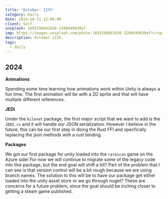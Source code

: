 ```yaml
---
title: 'October: 11th'
category: Daily
date: 2024-10-11 12:00:00
client: Self
unsplash: 1693298661836-1206649639ef
img: https://images.unsplash.com/photo-1693298661836-1206649639ef?crop=entropy&cs=srgb&fm=jpg&ixid=MnwzNjM5Nzd8MHwxfHJhbmRvbXx8fHx8fHx8fDE2ODE3NDg2ODY&ixlib=rb-4.0.3&q=85
description: October 11th. 
tags:
  - daily
---
```



## 2024

**Animations**

Spending some time learning how animations work within Unity is always a fun time.
The first animation will be with a 2D sprite and that will have multiple different references.


**JEDI**

Under the `kilonet` package, the first major script that we want to add is the `JEDI.cs` and it will handle our JSON serialization.
However I believe in the future, this can be our first step in doing the Rust FFI and specfically replacing the json methods with a rust binding.

**Packages**

We got our first package for unity loaded into the `rareicon` game on the Azure side!
For now we will continue to migrate some of the legacy code into this package, but the end goal will shift a bit?
Part of the problem that I can see is that version control will be a bit rough because we are using branch names.
The solution to this will be to have our package get either loaded into the unity asset store or we go through nuget?
These are concerns for a future problem, since the goal should be inching closer to getting a steam game published.